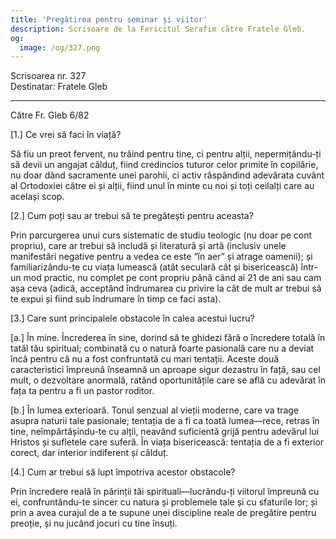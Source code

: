 ```yaml
---
title: 'Pregătirea pentru seminar și viitor'
description: Scrisoare de la Fericitul Serafim către Fratele Gleb.
og:
  image: /og/327.png
---
```


<div style={{textAlign:'right', fontFamily:'monospace'}}>Scrisoarea nr. 327</div>
<div style={{textAlign:'left', fontFamily:'monospace'}}>Destinatar: Fratele Gleb</div>

---

Către Fr. Gleb 6/82

[1.] Ce vrei să faci în viață?

Să fiu un preot fervent, nu trăind pentru tine, ci pentru alții, nepermițându-ți să devii un angajat călduț, fiind credincios tuturor celor primite în copilărie, nu doar dând sacramente unei parohii, ci activ răspândind adevărata cuvânt al Ortodoxiei către ei și alții, fiind unul în minte cu noi și toți ceilalți care au același scop.

[2.] Cum poți sau ar trebui să te pregătești pentru aceasta?

Prin parcurgerea unui curs sistematic de studiu teologic (nu doar pe cont propriu), care ar trebui să includă și literatură și artă (inclusiv unele manifestări negative pentru a vedea ce este “în aer” și atrage oamenii); și familiarizându-te cu viața lumească (atât seculară cât și bisericească) într-un mod practic, nu complet pe cont propriu până când ai 21 de ani sau cam așa ceva (adică, acceptând îndrumarea cu privire la cât de mult ar trebui să te expui și fiind sub îndrumare în timp ce faci asta).

[3.] Care sunt principalele obstacole în calea acestui lucru?

[a.] În mine. Încrederea în sine, dorind să te ghidezi fără o încredere totală în tatăl tău spiritual; combinată cu o natură foarte pasională care nu a deviat încă pentru că nu a fost confruntată cu mari tentații. Aceste două caracteristici împreună înseamnă un aproape sigur dezastru în față, sau cel mult, o dezvoltare anormală, ratând oportunitățile care se află cu adevărat în fața ta pentru a fi un pastor roditor.

[b.] În lumea exterioară. Tonul senzual al vieții moderne, care va trage asupra naturii tale pasionale; tentația de a fi ca toată lumea—rece, retras în tine, neîmpărtășindu-te cu alții, neavând suficientă grijă pentru adevărul lui Hristos și sufletele care suferă. În viața bisericească: tentația de a fi exterior corect, dar interior indiferent și călduț.

[4.] Cum ar trebui să lupt împotriva acestor obstacole?

Prin încredere reală în părinții tăi spirituali—lucrându-ți viitorul împreună cu ei, confruntându-te sincer cu natura și problemele tale și cu sfaturile lor; și prin a avea curajul de a te supune unei discipline reale de pregătire pentru preoție, și nu jucând jocuri cu tine însuți.

